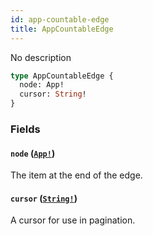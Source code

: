 ```yaml
---
id: app-countable-edge
title: AppCountableEdge
---
```


No description

```graphql
type AppCountableEdge {
  node: App!
  cursor: String!
}
```

### Fields

#### `node` ([`App!`](/developer/api-reference/objects/app))

The item at the end of the edge.

#### `cursor` ([`String!`](/developer/api-reference/scalars/string))

A cursor for use in pagination.
